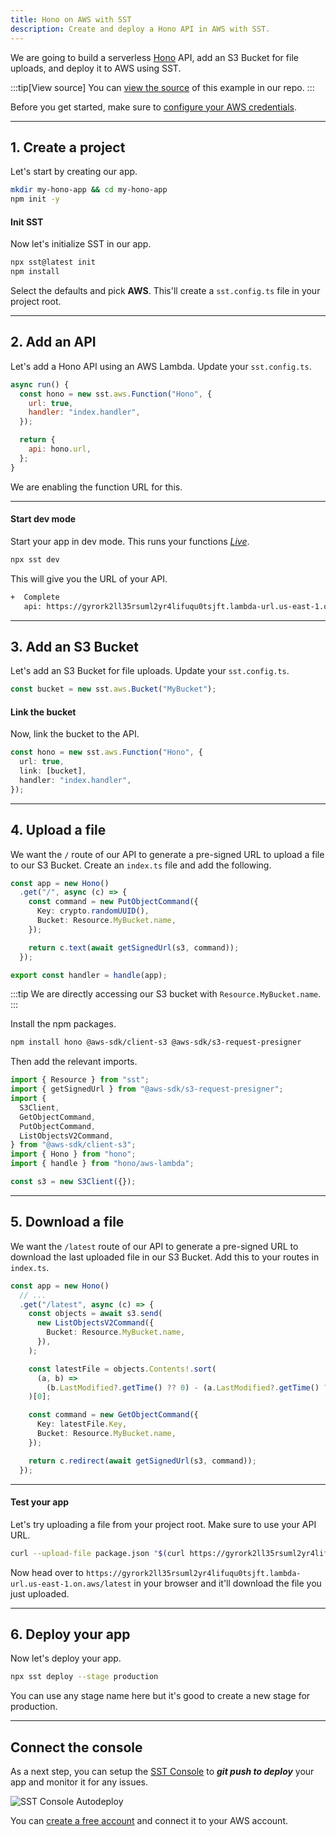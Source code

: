 ```yaml
---
title: Hono on AWS with SST
description: Create and deploy a Hono API in AWS with SST.
---
```


We are going to build a serverless [Hono](https://hono.dev) API, add an S3 Bucket for file uploads, and deploy it to AWS using SST.

:::tip[View source]
You can [view the source](https://github.com/sst/sst/tree/dev/examples/aws-hono) of this example in our repo.
:::

Before you get started, make sure to [configure your AWS credentials](/docs/iam-credentials#credentials).

---

## 1. Create a project

Let's start by creating our app.

```bash
mkdir my-hono-app && cd my-hono-app
npm init -y
```

#### Init SST

Now let's initialize SST in our app.

```bash
npx sst@latest init
npm install
```

Select the defaults and pick **AWS**. This'll create a `sst.config.ts` file in your project root.

---

## 2. Add an API

Let's add a Hono API using an AWS Lambda. Update your `sst.config.ts`.

```js title="sst.config.ts"
async run() {
  const hono = new sst.aws.Function("Hono", {
    url: true,
    handler: "index.handler",
  });

  return {
    api: hono.url,
  };
}
```

We are enabling the function URL for this.

---

#### Start dev mode

Start your app in dev mode. This runs your functions [_Live_](/docs/live/).

```bash
npx sst dev
```

This will give you the URL of your API.

```bash frame="none"
+  Complete
   api: https://gyrork2ll35rsuml2yr4lifuqu0tsjft.lambda-url.us-east-1.on.aws
```

---

## 3. Add an S3 Bucket

Let's add an S3 Bucket for file uploads. Update your `sst.config.ts`.

```js title="sst.config.ts"
const bucket = new sst.aws.Bucket("MyBucket");
```

#### Link the bucket

Now, link the bucket to the API.

```ts title="sst.config.ts" {3}
const hono = new sst.aws.Function("Hono", {
  url: true,
  link: [bucket],
  handler: "index.handler",
});
```

---

## 4. Upload a file

We want the `/` route of our API to generate a pre-signed URL to upload a file to our S3 Bucket. Create an `index.ts` file and add the following.

```ts title="index.ts" {5}
const app = new Hono()
  .get("/", async (c) => {
    const command = new PutObjectCommand({
      Key: crypto.randomUUID(),
      Bucket: Resource.MyBucket.name,
    });

    return c.text(await getSignedUrl(s3, command));
  });

export const handler = handle(app);
```

:::tip
We are directly accessing our S3 bucket with `Resource.MyBucket.name`.
:::

Install the npm packages.

```bash
npm install hono @aws-sdk/client-s3 @aws-sdk/s3-request-presigner
```

Then add the relevant imports.

```ts title="index.ts"
import { Resource } from "sst";
import { getSignedUrl } from "@aws-sdk/s3-request-presigner";
import {
  S3Client,
  GetObjectCommand,
  PutObjectCommand,
  ListObjectsV2Command,
} from "@aws-sdk/client-s3";
import { Hono } from "hono";
import { handle } from "hono/aws-lambda";

const s3 = new S3Client({});
```


---

## 5. Download a file

We want the `/latest` route of our API to generate a pre-signed URL to download the last uploaded file in our S3 Bucket. Add this to your routes in `index.ts`.

```ts title="index.ts"
const app = new Hono()
  // ...
  .get("/latest", async (c) => {
    const objects = await s3.send(
      new ListObjectsV2Command({
        Bucket: Resource.MyBucket.name,
      }),
    );

    const latestFile = objects.Contents!.sort(
      (a, b) =>
        (b.LastModified?.getTime() ?? 0) - (a.LastModified?.getTime() ?? 0),
    )[0];

    const command = new GetObjectCommand({
      Key: latestFile.Key,
      Bucket: Resource.MyBucket.name,
    });

    return c.redirect(await getSignedUrl(s3, command));
  });
```

---

#### Test your app

Let's try uploading a file from your project root. Make sure to use your API URL.

```bash
curl --upload-file package.json "$(curl https://gyrork2ll35rsuml2yr4lifuqu0tsjft.lambda-url.us-east-1.on.aws)"
```

Now head over to `https://gyrork2ll35rsuml2yr4lifuqu0tsjft.lambda-url.us-east-1.on.aws/latest` in your browser and it'll download the file you just uploaded.

---

## 6. Deploy your app

Now let's deploy your app.

```bash
npx sst deploy --stage production
```

You can use any stage name here but it's good to create a new stage for production.

---

## Connect the console

As a next step, you can setup the [SST Console](/docs/console/) to _**git push to deploy**_ your app and monitor it for any issues. 

![SST Console Autodeploy](../../../../../assets/docs/start/sst-console-autodeploy.png)

You can [create a free account](https://console.sst.dev) and connect it to your AWS account.

